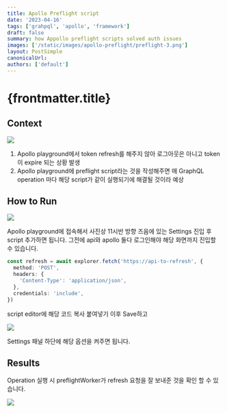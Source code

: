 ```yaml
---
title: Apollo Preflight script
date: '2023-04-16'
tags: ['grahpql', 'apollo', 'framework']
draft: false
summary: how Appollo preflight scripts solved auth issues
images: ['/static/images/apollo-preflight/preflight-3.png']
layout: PostSimple
canonicalUrl:
authors: ['default']
---
```


# {frontmatter.title}

## Context

<Image src="/static/images/apollo-preflight/preflight-1.png" />

1. Apollo playground에서 token refresh를 해주지 않아 로그아웃은 아니고 token이 expire 되는 상황 발생
2. Apollo playground에 preflight script라는 것을 작성해주면 매 GraphQL operation 마다 해당 script가 같이 실행되기에 해결될 것이라 예상

## How to Run

<Image src="/static/images/apollo-preflight/preflight-2.png" />

Apollo playground에 접속해서 사진상 11시반 방향 즈음에 있는 Settings 진입 후 script 추가하면 됩니다. 그전에 api와 apollo 둘다 로그인해야 해당 화면까지 진입할 수 있습니다.

```ts
const refresh = await explorer.fetch('https://api-to-refresh', {
  method: 'POST',
  headers: {
    'Content-Type': 'application/json',
  },
  credentials: 'include',
})
```

script editor에 해당 코드 복사 붙여넣기 이후 Save하고

<Image src="/static/images/apollo-preflight/preflight-3.png" />

Settings 패널 하단에 해당 옵션을 켜주면 됩니다.

## Results

Operation 실행 시 preflightWorker가 refresh 요청을 잘 보내준 것을 확인 할 수 있습니다.

<Image src="/static/images/apollo-preflight/preflight-4.png" />
